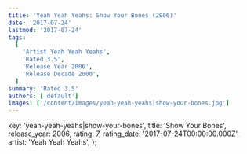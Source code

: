 ```yaml
---
title: 'Yeah Yeah Yeahs: Show Your Bones (2006)'
date: '2017-07-24'
lastmod: '2017-07-24'
tags:
  [
    'Artist Yeah Yeah Yeahs',
    'Rated 3.5',
    'Release Year 2006',
    'Release Decade 2000',
  ]
summary: 'Rated 3.5'
authors: ['default']
images: ['/content/images/yeah-yeah-yeahs|show-your-bones.jpg']
---
```


  key: 'yeah-yeah-yeahs|show-your-bones',
  title: 'Show Your Bones',
  release_year: 2006,
  rating: 7,
  rating_date: '2017-07-24T00:00:00.000Z',
  artist: 'Yeah Yeah Yeahs',
};

<MusicRating data={data} />
